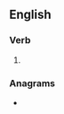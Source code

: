 ==English==

===Verb===
{{head|en|present participle}}

# {{present participle of|resell|lang=en|nocat=1}}

===Anagrams===
* {{anagrams|en|Ellingers}}